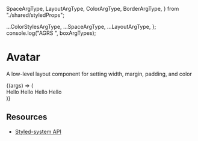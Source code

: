   SpaceArgType,
  LayoutArgType,
  ColorArgType,
  BorderArgType,
} from "./shared/styledProps";

  ...ColorStylesArgType,
  ...SpaceArgType,
  ...LayoutArgType,
};
console.log("AGRS ", boxArgTypes);

<Meta title="Core|Layout/Avatar" component={Avatar} />

# Avatar

A low-level layout component for setting width, margin, padding, and color

<Canvas withToolbar>
  <Story name="Basic" argTypes={boxArgTypes}>
    {(args) => (
      <div>
        <Box>
          <Box p={3} color="white" bg="blue">
            Hello
          </Box>
          <Box p={3} mt={2} colorStyle="error">
            Hello
          </Box>
          <Box p={3} mt={2} color="error">
            Hello
          </Box>
          <Box p={3} mt={2} color="warning">
            Hello
          </Box>
        </Box>
        <Avatar />
      </div>
    )}
  </Story>
</Canvas>

<ArgsTable story="Default" />

## **Resources**

- [Styled-system API](https://styled-system.com/api)

